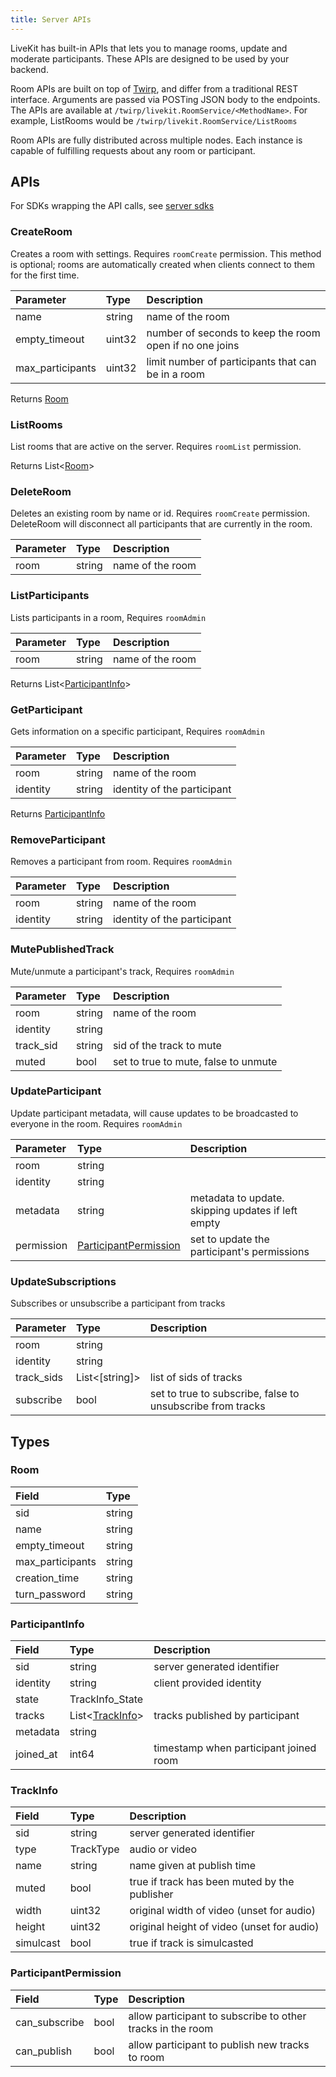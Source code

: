 ```yaml
---
title: Server APIs
---
```


LiveKit has built-in APIs that lets you to manage rooms, update and moderate participants. These APIs are designed to be used by your backend.

Room APIs are built on top of [Twirp](https://twitchtv.github.io/twirp/docs/intro.html), and differ from a traditional REST interface. Arguments are passed via POSTing JSON body to the endpoints. The APIs are available at `/twirp/livekit.RoomService/<MethodName>`. For example, ListRooms would be `/twirp/livekit.RoomService/ListRooms`

Room APIs are fully distributed across multiple nodes. Each instance is capable of fulfilling requests about any room or participant.

## APIs

For SDKs wrapping the API calls, see [server sdks](../references/server-sdks)

### CreateRoom

Creates a room with settings. Requires `roomCreate` permission.
This method is optional; rooms are automatically created when clients connect to them for the first time.

| Parameter        | Type   | Description                                             |
| :--------------- | :----- | :------------------------------------------------------ |
| name             | string | name of the room                                        |
| empty_timeout    | uint32 | number of seconds to keep the room open if no one joins |
| max_participants | uint32 | limit number of participants that can be in a room      |

Returns [Room](#room)

### ListRooms

List rooms that are active on the server. Requires `roomList` permission.

Returns List<[Room](#room)>

### DeleteRoom

Deletes an existing room by name or id. Requires `roomCreate` permission.
DeleteRoom will disconnect all participants that are currently in the room.

| Parameter | Type   | Description      |
| :-------- | :----- | :--------------- |
| room      | string | name of the room |

### ListParticipants

Lists participants in a room, Requires `roomAdmin`

| Parameter | Type   | Description      |
| :-------- | :----- | :--------------- |
| room      | string | name of the room |

Returns List<[ParticipantInfo](#participantinfo)>

### GetParticipant

Gets information on a specific participant, Requires `roomAdmin`

| Parameter | Type   | Description                 |
| :-------- | :----- | :-------------------------- |
| room      | string | name of the room            |
| identity  | string | identity of the participant |

Returns [ParticipantInfo](#participantinfo)

### RemoveParticipant

Removes a participant from room. Requires `roomAdmin`

| Parameter | Type   | Description                 |
| :-------- | :----- | :-------------------------- |
| room      | string | name of the room            |
| identity  | string | identity of the participant |

### MutePublishedTrack

Mute/unmute a participant's track, Requires `roomAdmin`

| Parameter | Type   | Description                          |
| :-------- | :----- | :----------------------------------- |
| room      | string | name of the room                     |
| identity  | string |                                      |
| track_sid | string | sid of the track to mute             |
| muted     | bool   | set to true to mute, false to unmute |

### UpdateParticipant

Update participant metadata, will cause updates to be broadcasted to everyone in the room. Requires `roomAdmin`

| Parameter  | Type                                            | Description                                        |
| :--------- | :---------------------------------------------- | :------------------------------------------------- |
| room       | string                                          |                                                    |
| identity   | string                                          |                                                    |
| metadata   | string                                          | metadata to update. skipping updates if left empty |
| permission | [ParticipantPermission](#participantpermission) | set to update the participant&#39;s permissions    |

### UpdateSubscriptions

Subscribes or unsubscribe a participant from tracks

| Parameter  | Type         | Description                                                |
| :--------- | :----------- | :--------------------------------------------------------- |
| room       | string       |                                                            |
| identity   | string       |                                                            |
| track_sids | List<[string]> | list of sids of tracks                                     |
| subscribe  | bool         | set to true to subscribe, false to unsubscribe from tracks |

## Types

### Room

| Field            | Type   |
| :--------------- | :----- |
| sid              | string |
| name             | string |
| empty_timeout    | string |
| max_participants | string |
| creation_time    | string |
| turn_password    | string |

### ParticipantInfo

| Field     | Type                          | Description                            |
| :-------- | :---------------------------- | :------------------------------------- |
| sid       | string                        | server generated identifier            |
| identity  | string                        | client provided identity               |
| state     | TrackInfo_State               |                                        |
| tracks    | List<[TrackInfo](#trackinfo)> | tracks published by participant        |
| metadata  | string                        |                                        |
| joined_at | int64                         | timestamp when participant joined room |

### TrackInfo

| Field     | Type      | Description                                   |
| :-------- | :-------- | :-------------------------------------------- |
| sid       | string    | server generated identifier                   |
| type      | TrackType | audio or video                                |
| name      | string    | name given at publish time                    |
| muted     | bool      | true if track has been muted by the publisher |
| width     | uint32    | original width of video (unset for audio)     |
| height    | uint32    | original height of video (unset for audio)    |
| simulcast | bool      | true if track is simulcasted                  |

### ParticipantPermission

| Field         | Type | Description                                                |
| :------------ | :--- | :--------------------------------------------------------- |
| can_subscribe | bool | allow participant to subscribe to other tracks in the room |
| can_publish   | bool | allow participant to publish new tracks to room            |
